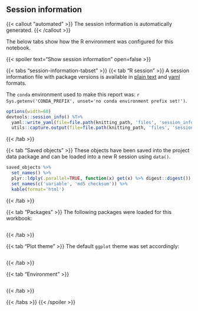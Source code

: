 <!-- Session information, automatically generated. Files for environment/knitr chunks are respecified.  -->
## Session information

{{< callout "automated" >}}
The session information is automatically generated.
{{< /callout >}}

The below tabs show how the R environment was configured for this notebook.

{{< spoiler text="Show session information" open=false >}}

{{< tabs "session-information-tabset" >}}
{{< tab "R session" >}}
A session information file with package versions is available in [plain text](files/session_information.txt) and [yaml](files/session_information.yaml) formats.

The `conda` environment used to make this report was: ``r Sys.getenv('CONDA_PREFIX', unset='no conda environment prefix set!')``. 

```r
options(width=60)
devtools::session_info() %T>%
  yaml::write_yaml(file=file.path(knitting_path, 'files', 'session_information.yaml')) %>%
  utils::capture.output(file=file.path(knitting_path, 'files', 'session_information.txt'))
```
{{< /tab >}}

{{< tab "Saved objects" >}}
These objects have been saved into the project data package and can be loaded into a new R session using `data()`.

```r
saved_objects %>%
  set_names() %>%
  plyr::ldply(.parallel=TRUE, function(x) get(x) %>% digest::digest()) %>%
  set_names(c('variable', 'md5 checksum')) %>%
  kable(format='html')
```
{{< /tab >}}

{{< tab "Packages" >}}
The following packages were loaded for this workbook:

```r
```

<!-- For a complete list, with versions, see the files referenced above and the [bibliography](files/bibliography.bib) for citations. -->
{{< /tab >}}

{{< tab "Plot theme" >}}
The default `ggplot` theme was set accordingly:

```r
```
{{< /tab >}}

{{< tab "Environment" >}}
```r
```
{{< /tab >}}

{{< /tabs >}}
{{< /spoiler >}}
